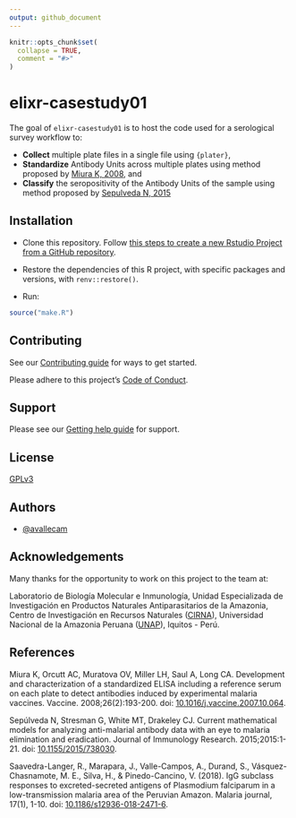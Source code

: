 ```yaml
---
output: github_document
---
```


<!-- README.md is generated from README.Rmd. Please edit that file -->

```r
knitr::opts_chunk$set(
  collapse = TRUE,
  comment = "#>"
)
```

# elixr-casestudy01

<!-- badges: start -->
<!-- badges: end -->

The goal of `elixr-casestudy01` is to host the code used for a serological survey workflow to:

- __Collect__ multiple plate files in a single file using `{plater}`,
- __Standardize__ Antibody Units across multiple plates using method proposed by [Miura K, 2008](https://www.sciencedirect.com/science/article/pii/S0264410X07012601), and
- __Classify__ the seropositivity of the Antibody Units of the sample using method proposed by [Sepulveda N, 2015](https://www.hindawi.com/journals/jir/2015/738030/)


## Installation

* Clone this repository. Follow [this steps to create a new Rstudio Project from a GitHub repository](https://www.epirhandbook.com/en/version-control-and-collaboration-with-git-and-github.html?q=clone#clone-from-a-github-repository). 

* Restore the dependencies of this R project, with specific packages and versions, with `renv::restore()`.

* Run:

```r
source("make.R")
```


## Contributing

See our [Contributing guide](/.github/CONTRIBUTING.md) for ways to get started.

Please adhere to this project's [Code of Conduct](/.github/CODE_OF_CONDUCT.md).


## Support

Please see our [Getting help guide](/.github/SUPPORT.md) for support.


## License

[GPLv3](https://choosealicense.com/licenses/gpl-3.0/)


## Authors

- [@avallecam](https://www.github.com/avallecam)

## Acknowledgements

Many thanks for the opportunity to work on this project to the team at:

Laboratorio de Biología Molecular e Inmunología, 
Unidad Especializada de Investigación en Productos Naturales Antiparasitarios de la Amazonia, 
Centro de Investigación en Recursos Naturales ([CIRNA](https://www.gob.pe/37761-universidad-nacional-de-la-amazonia-peruana-centro-de-investigaciones-de-recursos-naturales-de-la-unap-cirna-unap)), 
Universidad Nacional de la Amazonia Peruana ([UNAP](https://enlinea.unapiquitos.edu.pe/)),
Iquitos - Perú.

## References

Miura K, Orcutt AC, Muratova OV, Miller LH, Saul A, Long CA. Development and characterization of a standardized ELISA including a reference serum on each plate to detect antibodies induced by experimental malaria vaccines. Vaccine. 2008;26(2):193-200. doi: [10.1016/j.vaccine.2007.10.064](https://www.sciencedirect.com/science/article/pii/S0264410X07012601).

Sepúlveda N, Stresman G, White MT, Drakeley CJ. Current mathematical models for analyzing anti-malarial antibody data with an eye to malaria elimination and eradication. Journal of Immunology Research. 2015;2015:1-21. doi: [10.1155/2015/738030](https://www.hindawi.com/journals/jir/2015/738030/).

Saavedra-Langer, R., Marapara, J., Valle-Campos, A., Durand, S., Vásquez-Chasnamote, M. E., Silva, H., & Pinedo-Cancino, V. (2018). IgG subclass responses to excreted-secreted antigens of Plasmodium falciparum in a low-transmission malaria area of the Peruvian Amazon. Malaria journal, 17(1), 1-10. doi: [10.1186/s12936-018-2471-6](https://malariajournal.biomedcentral.com/articles/10.1186/s12936-018-2471-6).
